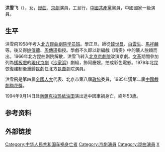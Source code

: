 {{Unreferenced |time=2009-05-02T10:11:11+00:00 }}
'''洪雪飞'''（{{bd|1942年||1994年|9月14日}}），女，[[崑曲|崑曲]]、[[京劇|京劇]]演員，工旦行，[[中國共產黨|中國共產黨]]黨員，中國國家一級演員。

==生平==
洪雪飛1958年考入[[北方昆曲劇院学员班|北方昆曲劇院学员班]]。學正旦。師從[[韓世昌|韓世昌]]、[[白雲生|白雲生]]、[[馬祥麟|馬祥麟]]等。後又得[[姚傳薌|姚傳薌]]、[[周傳瑛|周傳瑛]]指授。學戲不久即以新編戲《晴雯》中的襲人脱穎而出。1966年北方昆曲剧院解散，洪雪飞转入[[北京京劇院|北京京劇院]]改演京劇。[[文革|文革]]期間參加列為[[樣板戲|樣板戲]]的[[現代京劇|現代京劇]]《[[沙家浜|沙家浜]]》劇組，飾阿慶嫂，拍成彩色電影。1979年北昆恢復建制後重歸昆劇任北方昆曲劇院演員。

洪雪飛是第四屆[[全國人大|全國人大]]代表、北京市第八屆[[政協|政協]]委員，1985年獲第二屆[[中國戲劇梅花獎|中國戲劇梅花獎]]。

1994年9月14日赴[[新疆|新疆]][[克拉玛依油田|克拉玛依油田]]演出途中因車禍身亡，終年53歲。

== 参考资料 ==
{{reflist}}

== 外部链接 ==
{{China-artist-stub}}
{{中國戲劇梅花獎}}

{{Authority control}}
{{DEFAULTSORT:H}}
[[Category:中华人民共和国车祸身亡者|Category:中华人民共和国车祸身亡者]]
[[Category:京劇演員|Category:京劇演員]]
[[Category:崑曲演員|Category:崑曲演員]]
[[Category:洪姓|X]]